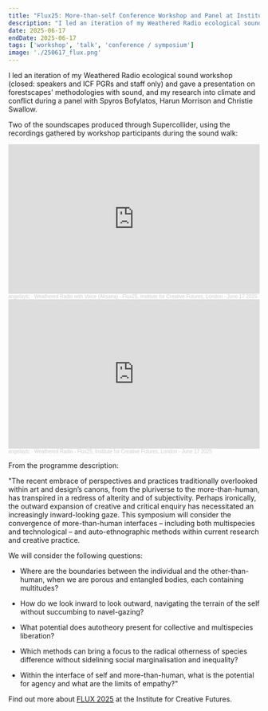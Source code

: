 ```yaml
---
title: "Flux25: More-than-self Conference Workshop and Panel at Institute for Creative Futures 4th Annual Symposium, Loughborough University London"
description: "I led an iteration of my Weathered Radio ecological sound workshop and gave a presentation on forestscapes' methodologies with sound and my research into climate and conflict."
date: 2025-06-17
endDate: 2025-06-17
tags: ['workshop', 'talk', 'conference / symposium']
image: './250617_flux.png'
---
```



I led an iteration of my Weathered Radio ecological sound workshop (closed: speakers and ICF PGRs and staff only) and gave a presentation on forestscapes' methodologies with sound, and my research into climate and conflict during a panel with Spyros Bofylatos, Harun Morrison and Christie Swallow.

Two of the soundscapes produced through Supercollider, using the recordings gathered by workshop participants during the sound walk: 

<iframe width="100%" height="300" scrolling="no" frameborder="no" allow="autoplay" src="https://w.soundcloud.com/player/?url=https%3A//api.soundcloud.com/tracks/soundcloud%253Atracks%253A2175734415&color=%23ff5500&auto_play=false&hide_related=false&show_comments=true&show_user=true&show_reposts=false&show_teaser=true&visual=true"></iframe><div style="font-size: 10px; color: #cccccc;line-break: anywhere;word-break: normal;overflow: hidden;white-space: nowrap;text-overflow: ellipsis; font-family: Interstate,Lucida Grande,Lucida Sans Unicode,Lucida Sans,Garuda,Verdana,Tahoma,sans-serif;font-weight: 100;"><a href="https://soundcloud.com/angelaytc" title="angelaytc" target="_blank" style="color: #cccccc; text-decoration: none;">angelaytc</a> · <a href="https://soundcloud.com/angelaytc/weathered-radio-with-voice-aksana-flux25-institute-for-creative-futures-london-june-17-2025" title="Weathered Radio with Voice (Aksana) - Flux25, Institute for Creative Futures, London - June 17 2025" target="_blank" style="color: #cccccc; text-decoration: none;">Weathered Radio with Voice (Aksana) - Flux25, Institute for Creative Futures, London - June 17 2025</a></div>

<iframe width="100%" height="300" scrolling="no" frameborder="no" allow="autoplay" src="https://w.soundcloud.com/player/?url=https%3A//api.soundcloud.com/tracks/2123125728&color=%23b4bcac&auto_play=false&hide_related=false&show_comments=true&show_user=true&show_reposts=false&show_teaser=true&visual=true"></iframe><div style="font-size: 10px; color: #cccccc;line-break: anywhere;word-break: normal;overflow: hidden;white-space: nowrap;text-overflow: ellipsis; font-family: Interstate,Lucida Grande,Lucida Sans Unicode,Lucida Sans,Garuda,Verdana,Tahoma,sans-serif;font-weight: 100;"><a href="https://soundcloud.com/angelaytc" title="angelaytc" target="_blank" style="color: #cccccc; text-decoration: none;">angelaytc</a> · <a href="https://soundcloud.com/angelaytc/weathered-radio-flux25-institute-for-creative-futures-loughborough-university-london-june-17-2025" title="Weathered Radio - Flux25, Institute for Creative Futures, London - June 17 2025" target="_blank" style="color: #cccccc; text-decoration: none;">Weathered Radio - Flux25, Institute for Creative Futures, London - June 17 2025</a></div>

From the programme description: 

"The recent embrace of perspectives and practices traditionally overlooked within art and design’s canons, from the pluriverse to the more-than-human, has transpired in a redress of alterity and of subjectivity. Perhaps ironically, the outward expansion of creative and critical enquiry has necessitated an increasingly inward-looking gaze. This symposium will consider the convergence of more-than-human interfaces – including both multispecies and technological – and auto-ethnographic methods within current research and creative practice.    

We will consider the following questions:   

- Where are the boundaries between the individual and the other-than-human, when we are porous and entangled bodies, each containing multitudes?  

- How do we look inward to look outward, navigating the terrain of the self without succumbing to navel-gazing?    

- What potential does autotheory present for collective and multispecies liberation?    

- Which methods can bring a focus to the radical otherness of species difference without sidelining social marginalisation and inequality?   

- Within the interface of self and more-than-human, what is the potential for agency and what are the limits of empathy?"


Find out more about [FLUX 2025](https://www.lborolondon.ac.uk/news-events/events/2025/flux-2025-more-than-self/) at the Institute for Creative Futures. 
